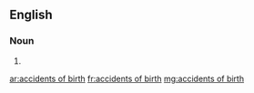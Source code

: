 ==English==

===Noun===
{{head|en}}

# {{plural of|accident of birth}}

[[ar:accidents of birth]]
[[fr:accidents of birth]]
[[mg:accidents of birth]]